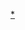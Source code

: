 {{Navbox
|name = 数据类型
|title = [[資料類型|数据类型]]
|bodyclass = hlist

|group1 = 无解释的
|list1 = 
*[[位元]]
*[[字节]]
*[[三进制|三进制位]]
*[[三进制|三进制字节]]
*[[字 (计算机)|Word]]

|group2 = 数值
|list2 = 
*[[整数 (计算机科学)|整数]]
**[[符号性]]
**[[有符号数]]
**[[无符号数]]
*[[定點數運算|定点数]]
*[[浮点数]]
**[[雙精度浮點數|双精度]]
**{{link-en|扩展精度|Extended precision}}
**[[半精度浮点数|半精度]]
**{{link-en|迷你浮点数|Minifloat}}
**{{link-en|八倍精度|Octuple-precision floating-point format}}
**{{link-en|四倍精度|Quadruple-precision floating-point format}}
**[[單精度浮點數|单精度]]
*{{link-en|有理数 (数据类型)|Rational data type|有理数}}
*{{link-en|复数 (数据类型)|Complex data type|复数}}
*[[高精度计算|任意精度算术]]
*{{en-link|区间算术|interval arithmetic|区间}}

|group3 = [[文本]]
|list3 = 
* [[字符 (计算机科学)|字符]]
* [[字符串]]

|group4 = [[指標 (電腦科學)|指针]]
|list4 = 
* [[記憶體位址]]
** [[物理地址]]
** [[虚拟地址]]
* [[參照]]

|group5 = [[複合型別|组合]]
|list5 = 
* {{en-link|代数数据类型|Algebraic data type}}
** {{en-link|广义代数数据类型|generalized algebraic data type|广义}}
* [[数组]]
* [[关联数组]]
* [[类 (计算机科学)|类]]
* [[串列 (抽象資料型別)|串列]]
* [[对象 (计算机科学)|对象]]
** [[元对象]]
* [[可选类型]]
* {{en-link|积类型|Product type}}
* [[记录]]
* [[集合 (计算机科学)|集合]]
* [[联合体]]
** [[标签联合|标签]]

|group6 = 其他
|list6 = 
* [[布尔型]]
* {{link-en|底层类别|Bottom type}}
* [[容器 (抽象数据类型)|容器]]
* [[枚举|枚举类型]]
* [[异常处理|异常]]
* [[头等函数|一等函数]]
* {{Tsl|en|Opaque data type|不透明数据类型}}
* [[递归数据类型]]
* [[信号量|信号标]]
* [[字串流]]
* {{en-link|顶类型|Top type}}
* [[类型类]]
* [[类型系统]]
* {{en-link|单位类型|Unit type}}
* [[Void (编程语言)|Void]]
* [[不定型別]]


|group7 = 相关议题
|list7 = 
* [[抽象資料型別]]
* [[数据结构]]
* [[介面 (程式設計)|介面]]
* {{en-link|种类 (类型论)|Kind (type theory)|种类}}
* [[元类]]<!-- These last two should be listed under "composite" somehow, but that would need two rows there, one for concepts, and one for instances of composite types, YMMV -->
* {{WikidataLink|Q1861094}}
* [[原始型別]]
* [[协议 (面向对象编程)|协议]]
* [[子类型]]
* [[模板 (C++)|C++模板]]
* [[型別構造器]]
* [[参数多态]]

|below =
}}<noinclude>{{noteTA
|G1 = IT
|1 = zh-cn:列表; zh-tw:串列;
}}

[[Category:数据类型|*]]
[[Category:计算机科学导航模板|{{PAGENAME}}]]
</noinclude>